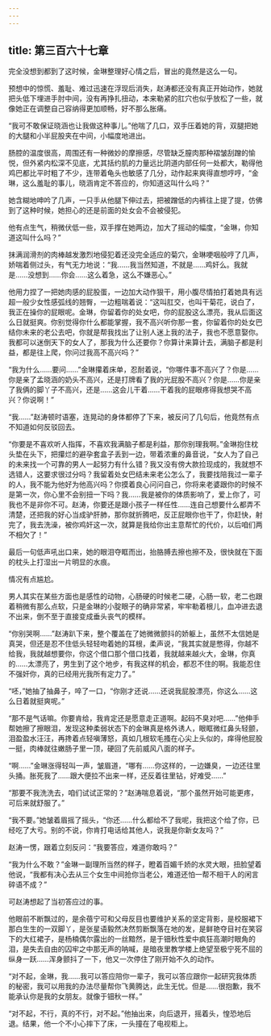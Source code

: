 ```yaml
---
---
---
```

title: 第三百六十七章
---




完全没想到都到了这时候，金琳整理好心情之后，冒出的竟然是这么一句。

预想中的惊慌、羞耻、难过迅速在浮现后消失，赵涛都还没有真正开始动作，她就把头低下埋进手肘中间，没有再挣扎扭动，本来勒紧的肛穴也似乎放松了一些，就像她正在调整自己容纳得更加顺畅，好不那么胀痛。

“我可不敢保证晓涵也让我做这种事儿。”他喘了几口，双手压着她的背，双腿把她的大腿和小半屁股夹在中间，小幅度地进出。

肠腔的温度很高，周围还有一种微妙的摩擦感，尽管缺乏膣肉那种褶皱刮蹭的愉悦，但外紧内松深不见底，尤其括约肌的力量远比阴道内部任何一处都大，勒得他鸡巴都比平时粗了不少，连带着龟头也敏感了几分，动作起来爽得直想哼哼，“金琳，这么羞耻的事儿，晓涵肯定不答应的，你知道这叫什么吗？”

她含糊地呻吟了几声，一只手从他腿下伸过去，把被蹭低的内裤往上提了提，仿佛到了这种时候，她担心的还是前面的处女会不会被侵犯。

他有点生气，稍微伏低一些，双手撑在她两边，加大了摇动的幅度，“金琳，你知道这叫什么吗？”

抹满润滑剂的肉棒越发激烈地侵犯着还没完全适应的菊穴，金琳哽咽般哼了几声，娇喘着侧过头，有气无力地说：“我……我当然知道，不就是……鸡奸么。我就是……没想到……你会……这么着急，这么不嫌恶心。”

他用力捏了一把她肉感的屁股蛋，一边加大动作狠干，用小腹尽情拍打着她具有远超一般少女性感弧线的翘臀，一边粗喘着说：“这叫肛交，也叫干菊花，说白了，我正在操你的屁眼呢。金琳，你留着你的处女吧，你的屁股这么漂亮，我从后面这么日就挺爽。你别觉得你什么都能掌握，我不高兴听你那一套，你留着你的处女巴结你未来的老公去吧，你就是帮我找出了让别人迷上我的法子，我也不愿意娶你。我都可以迷倒天下的女人了，那我为什么还要你？你算计来算计去，满脑子都是利益，都是往上爬，你问过我高不高兴吗？”

“我为什么……要问……”金琳攥着床单，忍耐着说，“你哪件事不高兴了？你是……你是亲了孟晓涵的奶头不高兴，还是打牌看了我的光屁股不高兴？你是……你是亲了我俩的脚丫子不高兴，还是……这会儿干着……干着我的屁眼疼得我想哭不高兴？你说啊！”

“我……”赵涛顿时语塞，连晃动的身体都停了下来，被反问了几句后，他竟然有点不知道如何反驳回去。

“你要是不喜欢听人指挥，不喜欢我满脑子都是利益，那你别理我啊。”金琳抱住枕头垫在头下，把攥烂的避孕套盒子丢到一边，带着浓重的鼻音说，“女人为了自己的未来找一个可靠的男人一起努力有什么错？我又没有傍大款捡现成的，我就想不选错人，这要求很过分吗？我留着处女巴结未来老公怎么了，我要找陪我过一辈子的人，我不能为他好为他高兴吗？你摸着良心问问自己，你将来老婆跟你的时候不是第一次，你心里不会别扭一下吗？我……我是被你的体质影响了，爱上你了，可我也不是非你不可。赵涛，你要还是跟小孩子一样任性……连自己想要什么都弄不清楚，还把我的好心当成驴肝肺，那你就折腾吧，反正屁眼你也干了，你赶快，射完了，我去洗澡，被你鸡奸这一次，就算是我给你出主意帮忙的代价，以后咱们两不相欠了！”

最后一句低声吼出口来，她的眼泪夺眶而出，抬胳膊去擦也擦不及，很快就在下面的枕头上打湿出一片明显的水痕。

情况有点尴尬。

男人其实在某些方面也是感性的动物，心肠硬的时候老二硬，心肠一软，老二也跟着稍微有那么点软，只是金琳的小腚眼子的确非常紧，牢牢勒着根儿，血冲进去退不出来，倒不至于直接变成垂头丧气的模样。

“你别哭啊……”赵涛趴下来，整个覆盖在了她微微颤抖的娇躯上，虽然不太信她是真哭，但还是忍不住低头轻轻吻着她的耳根，柔声说，“我其实就是憋得，你越不给我，我就越想要你，你这个借口那个借口找着，我就越来越火大，金琳，你真的……太漂亮了，男生到了这个地步，有我这样的机会，都忍不住的啊。我能忍住不强奸你，真的已经用光我所有定力了。”

“呸，”她抽了抽鼻子，啐了一口，“你刚才还说……还说我屁股漂亮，你这么……这么日着就挺爽呢。”

“那不是气话嘛。你要肯给，我肯定还是愿意走正道啊。起码不臭对吧……”他伸手帮她擦了擦眼泪，发现这种柔弱状态下的金琳真是格外诱人，眼眶微红鼻头轻颤，泪盈盈水汪汪，再搀着点轻嗔薄怒，真如几根软毛搔在心尖上头似的，痒得他屁股一挺，肉棒就往嫩肠子里一顶，硬回了先前威风八面的样子。

“啊……”金琳涨得轻叫一声，皱眉道，“哪有……你这样的，一边嫌臭，一边还往里头捅。胀死我了……跟大便拉不出来一样，还反着往里钻，好难受……”

“那要不我洗洗去，咱们试试正常的？”赵涛喘息着说，“那个虽然开始可能更疼，可后来就舒服了。”

“我不要。”她皱着眉摇了摇头，“你还……什么都给不了我呢，我把这个给了你，已经吃了大亏。别的不说，你肯打电话给其他人，说我是你新女友吗？”

赵涛一愣，跟着立刻反问：“我要答应，难道你敢吗？”

“我为什么不敢？”金琳一副理所当然的样子，瞪着百媚千娇的水灵大眼，扭脸望着他说，“我都有决心去从三个女生中间抢你当老公，难道还怕一帮不相干人的闲言碎语不成？”

可赵涛想起了当初答应过的事。

他眼前不断飘过的，是余蓓宁可和父母反目也要维护关系的坚定背影，是校服裙下那白生生的一双脚丫，是张星语毅然决然剪断飘落在地的发，是鲜艳夺目衬在笑容下的大红裙子，是杨楠偶尔露出的一丝黯然，是于钿秋性爱中疯狂高潮时眼角的泪，是失去自由的囚牢之中那无声的呐喊，是暗夜里教学楼上绝望至极宁死不屈的纵身一跃……浑身颤抖了一下，他又一次停住了刚开始不久的动作。

“对不起，金琳，我……我可以答应陪你一辈子，我可以答应跟你一起研究我体质的秘密，我可以用我的办法尽量帮你飞黄腾达，此生无忧。但是……很抱歉，我不能承认你是我的女朋友。就像于钿秋一样。”

“对不起，不行，真的不行，对不起。”他抽出来，向后退开，摇着头，惶恐地后退。结果，他一个不小心摔下了床，一头撞在了电视柜上。